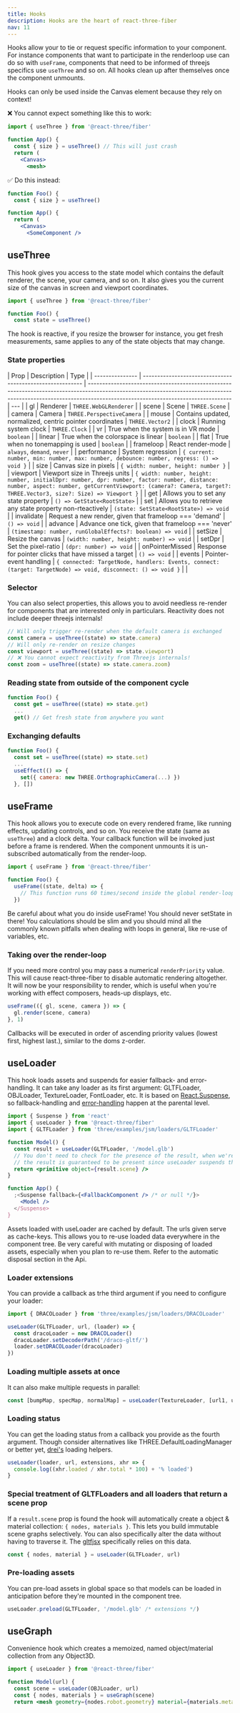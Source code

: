 ```yaml
---
title: Hooks
description: Hooks are the heart of react-three-fiber
nav: 11
---
```


Hooks allow your to tie or request specific information to your component. For instance components that want to participate in the renderloop use can do so with `useFrame`, components that need to be informed of threejs specifics use `useThree` and so on. All hooks clean up after themselves once the component unmounts.

<Hint>Hooks can only be used inside the Canvas element because they rely on context!</Hint>

❌ You cannot expect something like this to work:

```jsx
import { useThree } from '@react-three/fiber'

function App() {
  const { size } = useThree() // This will just crash
  return (
    <Canvas>
      <mesh>
```

✅ Do this instead:

```jsx
function Foo() {
  const { size } = useThree()

function App() {
  return (
    <Canvas>
      <SomeComponent />
```

## useThree

This hook gives you access to the state model which contains the default renderer, the scene, your camera, and so on. It also gives you the current size of the canvas in screen and viewport coordinates.

```jsx
import { useThree } from '@react-three/fiber'

function Foo() {
  const state = useThree()
```

The hook is reactive, if you resize the browser for instance, you get fresh measurements, same applies to any of the state objects that may change.

### State properties

| Prop            | Description                                               | Type                                                                                                                                                                                                           |
| --------------- | --------------------------------------------------------- | -------------------------------------------------------------------------------------------------------------------------------------------------------------------------------------------------------------- | --- |
| gl              | Renderer                                                  | `THREE.WebGLRenderer`                                                                                                                                                                                          |
| scene           | Scene                                                     | `THREE.Scene`                                                                                                                                                                                                  |
| camera          | Camera                                                    | `THREE.PerspectiveCamera`                                                                                                                                                                                      |
| mouse           | Contains updated, normalized, centric pointer coordinates | `THREE.Vector2`                                                                                                                                                                                                |
| clock           | Running system clock                                      | `THREE.Clock`                                                                                                                                                                                                  |
| vr              | True when the system is in VR mode                        | `boolean`                                                                                                                                                                                                      |
| linear          | True when the colorspace is linear                        | `boolean`                                                                                                                                                                                                      |
| flat            | True when no tonemapping is used                          | `boolean`                                                                                                                                                                                                      |
| frameloop       | React render-mode                                         | `always`, `demand`, `never`                                                                                                                                                                                    |
| performance     | System regression                                         | `{ current: number, min: number, max: number, debounce: number, regress: () => void }`                                                                                                                         |
| size            | Canvas size in pixels                                     | `{ width: number, height: number }`                                                                                                                                                                            |
| viewport        | Viewport size in Threejs units                            | `{ width: number, height: number, initialDpr: number, dpr: number, factor: number, distance: number, aspect: number, getCurrentViewport: (camera?: Camera, target?: THREE.Vector3, size?: Size) => Viewport }` |
| get             | Allows you to set any state property                      | `() => GetState<RootState>`                                                                                                                                                                                    |
| set             | Allows you to retrieve any state property non-rteactively | `(state: SetState<RootState>) => void`                                                                                                                                                                         |
| invalidate      | Request a new render, given that frameloop === 'demand'   | `() => void`                                                                                                                                                                                                   |
| advance         | Advance one tick, given that frameloop === 'never'        | `(timestamp: number, runGlobalEffects?: boolean) => void`                                                                                                                                                      |
| setSize         | Resize the canvas                                         | `(width: number, height: number) => void`                                                                                                                                                                      |
| setDpr          | Set the pixel-ratio                                       | `(dpr: number) => void`                                                                                                                                                                                        |
| onPointerMissed | Response for pointer clicks that have missed a target     | `() => void`                                                                                                                                                                                                   |
| events          | Pointer-event handling                                    | `{ connected: TargetNode, handlers: Events, connect: (target: TargetNode) => void, disconnect: () => void }`                                                                                                   |     |

### Selector

You can also select properties, this allows you to avoid needless re-render for components that are interested only in particulars. Reactivity does not include deeper threejs internals!

```jsx
// Will only trigger re-render when the default camera is exchanged
const camera = useThree((state) => state.camera)
// Will only re-render on resize changes
const viewport = useThree((state) => state.viewport)
// ❌ You cannot expect reactivity from Threejs internals!
const zoom = useThree((state) => state.camera.zoom)
```

### Reading state from outside of the component cycle

```jsx
function Foo() {
  const get = useThree((state) => state.get)
  ...
  get() // Get fresh state from anywhere you want
```

### Exchanging defaults

```jsx
function Foo() {
  const set = useThree((state) => state.set)
  ...
  useEffect(() => {
    set({ camera: new THREE.OrthographicCamera(...) })
  }, [])
```

## useFrame

This hook allows you to execute code on every rendered frame, like running effects, updating controls, and so on. You receive the state (same as `useThree`) and a clock delta. Your callback function will be invoked just before a frame is rendered. When the component unmounts it is un-subscribed automatically from the render-loop.

```jsx
import { useFrame } from '@react-three/fiber'

function Foo() {
  useFrame((state, delta) => {
    // This function runs 60 times/second inside the global render-loop
  })
```

<Hint>
  Be careful about what you do inside useFrame! You should never setState in there! You calculations
  should be slim and you should mind all the commonly known pitfalls when dealing with loops in
  general, like re-use of variables, etc.
</Hint>

### Taking over the render-loop

If you need more control you may pass a numerical `renderPriority` value. This will cause react-three-fiber to disable automatic rendering altogether. It will now be your responsibility to render, which is useful when you're working with effect composers, heads-up displays, etc.

```jsx
useFrame(({ gl, scene, camera }) => {
  gl.render(scene, camera)
}, 1)
```

<Hint>
  Callbacks will be executed in order of ascending priority values (lowest first, highest last.),
  similar to the doms z-order.
</Hint>

## useLoader

This hook loads assets and suspends for easier fallback- and error-handling. It can take any loader as its first argument: GLTFLoader, OBJLoader, TextureLoader, FontLoader, etc. It is based on [React.Suspense](https://reactjs.org/docs/concurrent-mode-suspense.html), so fallback-handling and [error-handling](https://reactjs.org/docs/error-boundaries.html) happen at the parental level.

```jsx
import { Suspense } from 'react'
import { useLoader } from '@react-three/fiber'
import { GLTFLoader } from 'three/examples/jsm/loaders/GLTFLoader'

function Model() {
  const result = useLoader(GLTFLoader, '/model.glb')
  // You don't need to check for the presence of the result, when we're here
  // the result is guaranteed to be present since useLoader suspends the component
  return <primitive object={result.scene} />
}

function App() {
  ;<Suspense fallback={<FallbackComponent /> /* or null */}>
    <Model />
  </Suspense>
}
```

<Hint>
  Assets loaded with useLoader are cached by default. The urls given serve as cache-keys. This
  allows you to re-use loaded data everywhere in the component tree.
</Hint>

<Hint>
  Be very careful with mutating or disposing of loaded assets, especially when you plan to re-use
  them. Refer to the automatic disposal section in the Api.
</Hint>

### Loader extensions

You can provide a callback as trhe third argument if you need to configure your loader:

```jsx
import { DRACOLoader } from 'three/examples/jsm/loaders/DRACOLoader'

useLoader(GLTFLoader, url, (loader) => {
  const dracoLoader = new DRACOLoader()
  dracoLoader.setDecoderPath('/draco-gltf/')
  loader.setDRACOLoader(dracoLoader)
})
```

### Loading multiple assets at once

It can also make multiple requests in parallel:

```jsx
const [bumpMap, specMap, normalMap] = useLoader(TextureLoader, [url1, url2, url2])
```

### Loading status

You can get the loading status from a callback you provide as the fourth argument. Though consider alternatives like THREE.DefaultLoadingManager or better yet, [drei's](https://github.com/pmndrs/drei) loading helpers.

```jsx
useLoader(loader, url, extensions, xhr => {
  console.log((xhr.loaded / xhr.total * 100) + '% loaded')
}
```

### Special treatment of GLTFLoaders and all loaders that return a scene prop

If a `result.scene` prop is found the hook will automatically create a object & material collection: `{ nodes, materials }`. This lets you build immutable scene graphs selectively. You can also specifically alter the data without having to traverse it. The [gltfjsx](https://github.com/pmndrs/gltfjsx) specifically relies on this data.

```jsx
const { nodes, material } = useLoader(GLTFLoader, url)
```

### Pre-loading assets

You can pre-load assets in global space so that models can be loaded in anticipation before they're mounted in the component tree.

```jsx
useLoader.preload(GLTFLoader, '/model.glb' /* extensions */)
```

## useGraph

Convenience hook which creates a memoized, named object/material collection from any Object3D.

```jsx
import { useLoader } from '@react-three/fiber'

function Model(url) {
  const scene = useLoader(OBJLoader, url)
  const { nodes, materials } = useGraph(scene)
  return <mesh geometry={nodes.robot.geometry} material={materials.metal} />
```
